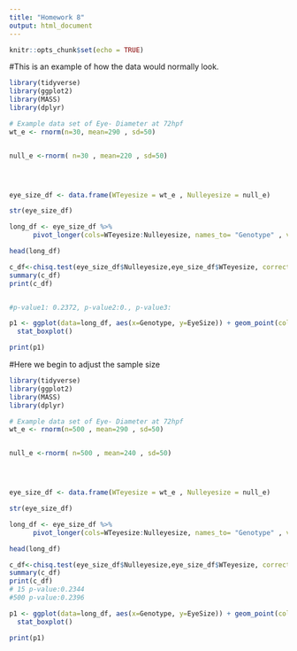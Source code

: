 ```yaml
---
title: "Homework 8"
output: html_document
---
```


```r
knitr::opts_chunk$set(echo = TRUE)
```

#This is an example of how the data would normally look.
```r
library(tidyverse)
library(ggplot2)
library(MASS)
library(dplyr)

# Example data set of Eye- Diameter at 72hpf
wt_e <- rnorm(n=30, mean=290 , sd=50)


null_e <-rnorm( n=30 , mean=220 , sd=50)




eye_size_df <- data.frame(WTeyesize = wt_e , Nulleyesize = null_e)

str(eye_size_df)

long_df <- eye_size_df %>%
      pivot_longer(cols=WTeyesize:Nulleyesize, names_to= "Genotype" , values_to= "EyeSize")

head(long_df)

c_df<-chisq.test(eye_size_df$Nulleyesize,eye_size_df$WTeyesize, correct=FALSE)
summary(c_df)
print(c_df)


#p-value1: 0.2372, p-value2:0., p-value3:

p1 <- ggplot(data=long_df, aes(x=Genotype, y=EyeSize)) + geom_point(color="white" , fill="purple", size=0.2) +
  stat_boxplot()

print(p1)


```

#Here we begin to adjust the sample size

```r
library(tidyverse)
library(ggplot2)
library(MASS)
library(dplyr)

# Example data set of Eye- Diameter at 72hpf
wt_e <- rnorm(n=500 , mean=290 , sd=50)


null_e <-rnorm( n=500 , mean=240 , sd=50)




eye_size_df <- data.frame(WTeyesize = wt_e , Nulleyesize = null_e)

str(eye_size_df)

long_df <- eye_size_df %>%
      pivot_longer(cols=WTeyesize:Nulleyesize, names_to= "Genotype" , values_to= "EyeSize")

head(long_df)

c_df<-chisq.test(eye_size_df$Nulleyesize,eye_size_df$WTeyesize, correct=FALSE)
summary(c_df)
print(c_df)
# 15 p-value:0.2344 
#500 p-value:0.2396

p1 <- ggplot(data=long_df, aes(x=Genotype, y=EyeSize)) + geom_point(color="white" , fill="purple", size=0.2) +
  stat_boxplot()

print(p1)




```
